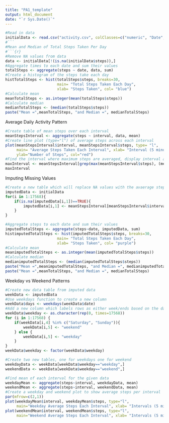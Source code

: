 ```yaml
---
title: "PA1_template"
output: html_document
date: "`r Sys.Date()`"
---
```


```r
#Read in data
initialData <- read.csv("activity.csv", colClasses=c("numeric", "Date", "numeric"))
#```
#Mean and Median of Total Steps Taken Per Day
#```{r}
#Remove NA values from data
data <- initialData[!(is.na(initialData$steps)),]
#Aggregate times to each date and sum their values
totalSteps <- aggregate(steps ~ date, data, sum)
#Create a histogram of the steps take each day
histTotalSteps <- hist(totalSteps$steps, breaks=30, 
                       main= "Total Steps Taken Each Day", 
                       xlab= "Steps Taken", col= "blue")
#Calculate mean
meanTotalSteps <- as.integer(mean(totalSteps$steps))
#Calculate median
medianTotalSteps <- (median(totalSteps$steps))
paste("Mean =",meanTotalSteps, "and Median =", medianTotalSteps)
```
Average Daily Activity Pattern
```r
#Create table of mean steps over each interval
meanStepsInterval <- aggregate(steps ~ interval, data, mean)
#Create line plot (type="l") of average steps across each interval
plot(meanStepsInterval$interval, meanStepsInterval$steps, type= "l", 
     main= "Average Steps Taken Each Interval", xlab= "Interval (5 minutes)", 
     ylab="Number of Steps", col="red")
#Find the interval where maximum steps are averaged, display interval and value
maxInterval <- meanStepsInterval[grep(max(meanStepsInterval$steps), (meanStepsInterval$steps)),]
maxInterval
```
Imputing Missing Values
```r
#Create a new table which will replace NA values with the avaerage steps per interval
imputedData <- initialData
for(i in 1:17568){
    if(is.na(imputedData[i,1])==TRUE){
        imputedData[i,1] <- meanStepsInterval[meanStepsInterval$interval %in% imputedData[i,3],2]
    }
}

#Aggregate steps to each date and sum their values
imputedTotalSteps <- aggregate(steps~date, imputedData, sum)
histimputedTotalSteps <- hist(imputedTotalSteps$steps, breaks=30, 
                       main= "Total Steps Taken Each Day", 
                       xlab= "Steps Taken", col= "purple")
#Calculate mean
meanimputedTotalSteps <- as.integer(mean(imputedTotalSteps$steps))
#Calculate median
medianimputedTotalSteps <- (median(imputedTotalSteps$steps))
paste("Mean =",meanimputedTotalSteps, "and Median =", medianimputedTotalSteps)
paste("Mean =",meanTotalSteps, "and Median =", medianTotalSteps)
```
Weekday vs Weekend Patterns
```r
#Create new data table from imputed data
weekData <- imputedData
#Use weekdays function to create a new column
weekData$days <- weekdays(weekData$date)
#Add a new column which labels rows as either week/ends based on the day
weekData$weekday <- as.character(rep(0, times=17568))
for (i in 1:17568) {
    if(weekData[i,4] %in% c("Saturday", "Sunday")){
        weekData[i,5] <- "weekend"
    } else {
        weekData[i,5] <- "weekday"
    }
}
weekData$weekday <- factor(weekData$weekday)

#Create two new tables, one for weekdays one for weekend
weekdayData <- weekData[weekData$weekday=="weekday",]
weekendData <- weekData[weekData$weekday=="weekend",]

#Find mean of each interval for the given data
weekdayMean <- aggregate(steps~interval, weekdayData, mean)
weekendMean <- aggregate(steps~interval, weekendData, mean)
#Create a weekday and weekend plot to show average steps per interval
par(mfrow=c(2,1))
plot(weekdayMean$interval, weekdayMean$steps, type="l", 
     main="Weekday Average Steps Each Interval", xlab= "Intervals (5 minutes)", ylab= "Number of Steps", col= "green")
plot(weekendMean$interval, weekendMean$steps, type="l", 
     main="Weekend Average Steps Each Interval", xlab= "Intervals (5 minutes)", ylab= "Number of Steps", col= "darkgreen")
```